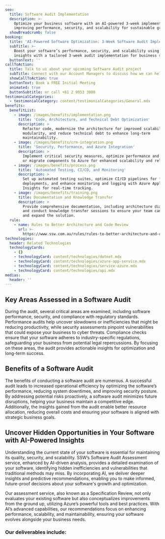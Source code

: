 ```yaml
---
seo:
  title: Software Audit Implementation
  description: >-
    Optimize your business software with an AI-powered 3-week implementation,
    improving performance, security, and scalability for sustainable growth.
  showBreadcrumb: false
booking:
  title: 'AI-Powered Software Optimization: 3-Week Software Audit Implementation'
  subTitle: >-
    Boost your software’s performance, security, and scalability using AI-Driven
    insights with a tailored 3-week audit implementation for business success
  buttonText: ''
callToAction:
  title: Talk to us about your upcoming Software Audit project
  subTitle: Connect with our Account Managers to discuss how we can help.
  showCallToAction: true
  buttonText: Book a FREE Initial Meeting
  animated: true
  buttonSubtitle: or call +61 2 9953 3000
testimonialCategories:
  - testimonialCategory: content/testimonialCategories/General.mdx
benefits:
  benefitList:
    - image: /images/benefits/implementation.png
      title: 'Code, Architecture, and Technical Debt Optimization'
      description: >
        Refactor code, modernize the architecture for improved scalability and
        modularity, and reduce technical debt to enhance long-term
        maintainability.
    - image: /images/benefits/crm-integration.png
      title: 'Security, Performance, and Azure Integration'
      description: >
        Implement critical security measures, optimize performance and integrate
        or migrate components to Azure for enhanced scalability and reliability.
    - image: /images/benefits/process.png
      title: 'Automated Testing, CI/CD, and Monitoring'
      description: >
        Set up automated testing suites, optimize CI/CD pipelines for faster
        deployments, and enhance monitoring and logging with Azure Application
        Insights for real-time tracking.
    - image: /images/benefits/training.png
      title: Documentation and Knowledge Transfer
      description: >
        Provide comprehensive documentation, including architecture diagrams,
        and conduct knowledge transfer sessions to ensure your team can maintain
        and expand the solution.
  rule:
    - name: Rules to Better Architecture and Code Review
      url: >-
        https://www.ssw.com.au/rules/rules-to-better-architecture-and-code-review/
technologies:
  header: Related Technologies
  technologyCards:
    - {}
    - technologyCard: content/technologies/dotnet.mdx
    - technologyCard: content/technologies/azure-app-service.mdx
    - technologyCard: content/technologies/service-azure.mdx
    - technologyCard: content/technologies/api.mdx
medias:
  header: ''
---
```


## Key Areas Assessed in a Software Audit

During the audit, several critical areas are examined, including software performance, security, and compliance with regulatory standards. Performance audits help uncover slowdowns or inefficiencies that might be reducing productivity, while security assessments pinpoint vulnerabilities that could expose your business to cyber threats. Compliance checks ensure that your software adheres to industry-specific regulations, safeguarding your business from potential legal repercussions. By focusing on these areas, the audit provides actionable insights for optimization and long-term success.

## Benefits of a Software Audit

The benefits of conducting a software audit are numerous. A successful audit leads to increased operational efficiency by optimizing the software’s performance, reducing system downtimes, and improving security posture. By addressing potential risks proactively, a software audit minimizes future disruptions, helping your business maintain a competitive edge. Additionally, the insights gained from the audit enable better resource allocation, reducing overall costs and ensuring your software is aligned with strategic business goals.

## Uncover Hidden Opportunities in Your Software with AI-Powered Insights

Understanding the current state of your software is essential for maintaining its quality, security, and scalability. SSW’s Software Audit Assessment service, enhanced by AI-driven analysis, provides a detailed examination of your software, identifying hidden inefficiencies and vulnerabilities that traditional methods may miss. By incorporating AI, we deliver deeper insights and predictive recommendations, enabling you to make informed, future-proof decisions about your software's growth and optimization.

Our assessment service, also known as a Specification Review, not only evaluates your existing software but also conceptualizes improvements from the ground up, utilizing Azure’s powerful tools and best practices. With AI’s advanced capabilities, our recommendations focus on enhancing performance, scalability, and maintainability, ensuring your software evolves alongside your business needs.

<VideoEmbed url="https://www.youtube.com/watch?v=-p1XoBWolLQ" caption="The Benefits of Microsoft Azure | William Liebenberg" duration="2 mins" removeMargin={false} />

### Our deliverables include:
